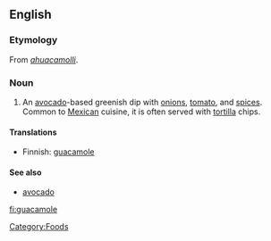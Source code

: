 ==English==
{{wikipedia}}

===Etymology===
From {{Nahu.}} ''[[ahuacamolli]]''.

===Noun===
{{en-noun|-}}

# An [[avocado]]-based greenish dip with [[onion]]s, [[tomato]], and [[spice]]s. Common to [[Mexican]] cuisine, it is often served with [[tortilla]] chips.

====Translations====
{{trans-top|avocado-based greenish dip}}
*Finnish: [[#Finnish|guacamole]]
{{trans-mid}}
{{trans-bottom}}

====See also====
*[[avocado]]

[[Category:Foods]]

[[fi:guacamole]]